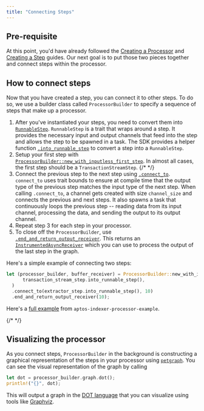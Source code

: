 ```yaml
---
title: "Connecting Steps"
---
```






## Pre-requisite

At this point, you&apos;d have already followed the [Creating a Processor](/ja/build/indexer/indexer-sdk/documentation/create-processor) and [Creating a Step](/ja/build/indexer/indexer-sdk/documentation/steps) guides.
Our next goal is to put those two pieces together and connect steps within the processor.

## How to connect steps

Now that you have created a step, you can connect it to other steps.
To do so, we use a builder class called `ProcessorBuilder` to specify a sequence of steps that make up a processor.

1. After you&apos;ve instantiated your steps, you need to convert them into [`RunnableStep`](https://github.com/aptos-labs/aptos-indexer-processor-sdk/blob/main/aptos-indexer-processors-sdk/sdk/src/traits/runnable_step.rs#L6).
   `RunnableStep` is a trait that wraps around a step.
   It provides the necessary input and output channels that feed into the step and allows the step to be spawned in a task.
   The SDK provides a helper function [`.into_runnable_step`](https://github.com/aptos-labs/aptos-indexer-processor-sdk/blob/main/aptos-indexer-processors-sdk/sdk/src/traits/into_runnable_step.rs#L13) to convert a step into a `RunnableStep`.
2. Setup your first step with [`ProcessorBuilder::new_with_inputless_first_step`](https://github.com/aptos-labs/aptos-indexer-processor-sdk/blob/main/aptos-indexer-processors-sdk/sdk/src/builder/processor_builder.rs#L222).
   In almost all cases, the first step should be a `TransactionStreamStep`. {/* <!-- Add link --> */}
3. Connect the previous step to the next step using [`.connect_to`](https://github.com/aptos-labs/aptos-indexer-processor-sdk/blob/main/aptos-indexer-processors-sdk/sdk/src/builder/processor_builder.rs#L303).
   `connect_to` uses trait bounds to ensure at compile time that the output type of the previous step matches the input type of the next step.
   When calling `.connect_to`, a channel gets created with size `channel_size` and connects the previous and next steps.
   It also spawns a task that continuously loops the previous step -- reading data from its input channel, processing the data, and sending the output to its output channel.
4. Repeat step 3 for each step in your processor.
5. To close off the `ProcessorBuilder`, use [`.end_and_return_output_receiver`](https://github.com/aptos-labs/aptos-indexer-processor-sdk/blob/main/aptos-indexer-processors-sdk/sdk/src/builder/processor_builder.rs#L400).
   This returns an [`InstrumentedAsyncReceiver`](https://github.com/aptos-labs/aptos-indexer-processor-sdk/blob/main/aptos-indexer-processors-sdk/instrumented-channel/src/lib.rs#L88) which you can use to process the output of the last step in the graph.

Here&apos;s a simple example of connecting two steps:

```rust
let (processor_builder, buffer_receiver) = ProcessorBuilder::new_with_inputless_first_step(
      transaction_stream_step.into_runnable_step(),
  )
  .connect_to(extractor_step.into_runnable_step(), 10)
  .end_and_return_output_receiver(10);
```

Here&apos;s a [full example](https://github.com/aptos-labs/aptos-indexer-processor-example/blob/main/aptos-indexer-processor-example/src/processors/events/events_processor.rs#L75) from `aptos-indexer-processor-example`.

{/* <!-- Add link to common SDK steps --> */}

## Visualizing the processor

As you connect steps, `ProcessorBuilder` in the background is constructing a graphical representation of the steps in your processor using [`petgraph`](https://docs.rs/petgraph/latest/petgraph/).
You can see the visual representation of the graph by calling

```rust
let dot = processor_builder.graph.dot();
println!("{}", dot);
```

This will output a graph in the [DOT language](https://graphviz.gitlab.io/_pages/doc/info/lang.html) that you can visualize using tools like [Graphviz](https://graphviz.org/).
